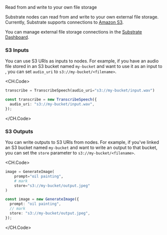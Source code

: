 
<Callout emoji="֍">Read from and write to your own file storage</Callout>

Substrate nodes can read from and write to your own external file storage. Currently, Substrate supports connections to [Amazon S3](/external-files/s3).

You can manage external file storage connections in the [Substrate Dashboard](https://www.substrate.run/dashboard/external-files).

### S3 Inputs

You can use S3 URIs as inputs to nodes. For example, if you have an audio file stored in an S3 bucket named `my-bucket` and want to use it as an input to <TranscribeSpeech/>,
you can set `audio_uri` to `s3://my-bucket/<filename>`.

<CH.Code>

```python Python
transcribe = TranscribeSpeech(audio_uri="s3://my-bucket/input.wav")
```

```typescript TypeScript
const transcribe = new TranscribeSpeech({
  audio_uri: "s3://my-bucket/input.wav",
});
```

</CH.Code>

### S3 Outputs

You can write outputs to S3 URIs from nodes. For example, if you've linked an S3 bucket named `my-bucket` and want to write an output to that bucket, you can set the `store` parameter to `s3://my-bucket/<filename>`.

<CH.Code>

```python Python
image = GenerateImage(
    prompt="oil painting",
    # mark
    store="s3://my-bucket/output.jpeg"
)
```

```typescript TypeScript
const image = new GenerateImage({
  prompt: "oil painting",
  // mark
  store: "s3://my-bucket/output.jpeg",
});
```

</CH.Code>
